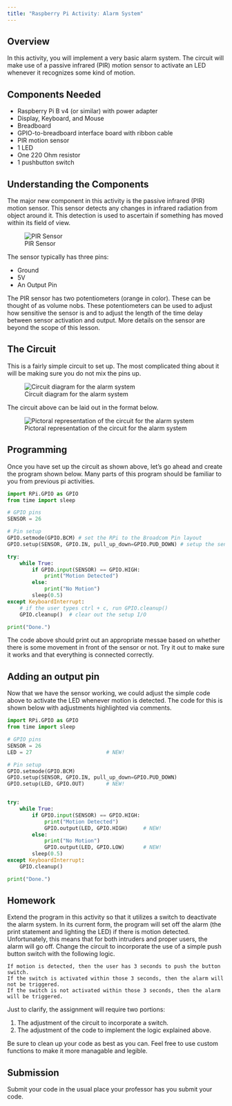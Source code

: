 ```yaml
---
title: "Raspberry Pi Activity: Alarm System"
---
```


## Overview

In this activity, you will implement a very basic alarm system. The circuit will make use of a passive infrared (PIR) motion sensor to activate an LED whenever it recognizes some kind of motion. 

## Components Needed

- Raspberry Pi B v4 (or similar) with power adapter
- Display, Keyboard, and Mouse
- Breadboard
- GPIO-to-breadboard interface board with ribbon cable
- PIR motion sensor
- 1 LED
- One 220 Ohm resistor
- 1 pushbutton switch

## Understanding the Components

The major new component in this activity is the passive infrared (PIR) motion sensor. This sensor detects any changes in infrared radiation from object around it. This detection is used to ascertain if something has moved within its field of view.

![PIR Sensor](images/pir-sensor.png)

The sensor typically has three pins: 

- Ground
- 5V
- An Output Pin

The PIR sensor has two potentiometers (orange in color). These can be thought of as volume nobs. These potentiometers can be used to adjust how sensitive the sensor is and to adjust the length of the time delay between sensor activation and output. More details on the sensor are beyond the scope of this lesson.

## The Circuit

This is a fairly simple circuit to set up. The most complicated thing about it will be making sure you do not mix the pins up.

![Circuit diagram for the alarm system](images/circuit-diagram.png)

The circuit above can be laid out in the format below.

![Pictoral representation of the circuit for the alarm system](images/breadboard.png)

## Programming

Once you have set up the circuit as shown above, let's go ahead and create the program shown below. Many parts of this program should be familiar to you from previous pi activities.

```Python
import RPi.GPIO as GPIO
from time import sleep

# GPIO pins
SENSOR = 26

# Pin setup
GPIO.setmode(GPIO.BCM) # set the RPi to the Broadcom Pin layout
GPIO.setup(SENSOR, GPIO.IN, pull_up_down=GPIO.PUD_DOWN) # setup the sensor

try:
    while True:
        if GPIO.input(SENSOR) == GPIO.HIGH:
            print("Motion Detected")
        else:
            print("No Motion")
        sleep(0.5)
except KeyboardInterrupt:
    # if the user types ctrl + c, run GPIO.cleanup()
    GPIO.cleanup()  # clear out the setup I/O

print("Done.")
```

The code above should print out an appropriate messae based on whether there is some movement in front of the sensor or not. Try it out to make sure it works and that everything is connected correctly.

## Adding an output pin

Now that we have the sensor working, we could adjust the simple code above to activate the LED whenever motion is detected. The code for this is shown below with adjustments highlighted via comments.

```Python
import RPi.GPIO as GPIO
from time import sleep

# GPIO pins
SENSOR = 26
LED = 27                        # NEW!

# Pin setup
GPIO.setmode(GPIO.BCM) 
GPIO.setup(SENSOR, GPIO.IN, pull_up_down=GPIO.PUD_DOWN)
GPIO.setup(LED, GPIO.OUT)       # NEW!


try:
    while True:
        if GPIO.input(SENSOR) == GPIO.HIGH:
            print("Motion Detected")
            GPIO.output(LED, GPIO.HIGH)     # NEW!
        else:
            print("No Motion")
            GPIO.output(LED, GPIO.LOW)      # NEW!
        sleep(0.5)
except KeyboardInterrupt:
    GPIO.cleanup() 

print("Done.")
```


## Homework

Extend the program in this activity so that it utilizes a switch to deactivate the alarm system. In its current form, the program will set off the alarm (the print statement and lighting the LED) if there is motion detected. Unfortunately, this means that for both intruders and proper users, the alarm will go off. Change the circuit to incorporate the use of a simple push button switch with the following logic.

```
If motion is detected, then the user has 3 seconds to push the button switch. 
If the switch is activated within those 3 seconds, then the alarm will not be triggered.
If the switch is not activated within those 3 seconds, then the alarm will be triggered.
```

Just to clarify, the assignment will require two portions:

1. The adjustment of the circuit to incorporate a switch.
2. The adjustment of the code to implement the logic explained above.

Be sure to clean up your code as best as you can. Feel free to use custom functions to make it more managable and legible.

## Submission

Submit your code in the usual place your professor has you submit your code.


